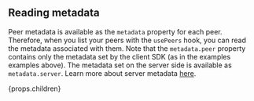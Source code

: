 ## Reading metadata

Peer metadata is available as the `metadata` property for each peer. Therefore, when you list your peers with the `usePeers` hook, you can read
the metadata associated with them.
Note that the `metadata.peer` property contains only the metadata set by the client SDK (as in the examples examples above).
The metadata set on the server side is available as `metadata.server`.
Learn more about server metadata [here](../backend/server-setup#metadata).

{props.children}
